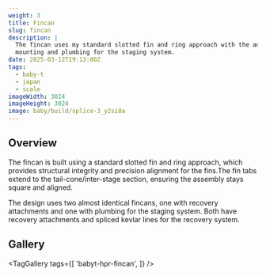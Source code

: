 ```yaml
---
weight: 3 
title: Fincan
slug: fincan
description: |
  The fincan uses my standard slotted fin and ring approach with the addition of the inter-stage
  mounting and plumbing for the staging system.
date: 2025-03-12T19:13:00Z
tags:
  - baby-t
  - japan
  - scale
imageWidth: 3024
imageHeight: 3024
image: baby/build/splice-3_y2si8a
---
```

## Overview

The fincan is built using a standard slotted fin and ring approach, which provides 
structural integrity and precision alignment for the fins.The fin tabs extend to the
tail-cone/inter-stage section, ensuring the assembly stays square and aligned.

The design uses two almost identical fincans, one with recovery attachments and
one with plumbing for the staging system. Both have recovery attachments and
spliced kevlar lines for the recovery system.

## Gallery

<TagGallery
  tags={[
    'babyt-hpr-fincan',
  ]}
/>